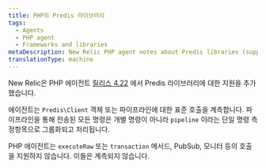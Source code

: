 ```yaml
---
title: PHP의 Predis 라이브러리
tags:
  - Agents
  - PHP agent
  - Frameworks and libraries
metaDescription: New Relic PHP agent notes about Predis libraries (supported as of PHP agent release 4.22).
translationType: machine
---
```


New Relic은 PHP 에이전트 [릴리스 4.22](/docs/release-notes/agent-release-notes/php-release-notes/php-agent-422099) 에서 Predis 라이브러리에 대한 지원을 추가했습니다.

에이전트는 `Predis\Client` 객체 또는 파이프라인에 대한 표준 호출을 계측합니다. 파이프라인을 통해 전송된 모든 명령은 개별 명령이 아니라 `pipeline` 이라는 단일 명령 측정항목으로 그룹화되고 처리됩니다.

PHP 에이전트는 `executeRaw` 또는 `transaction` 메서드, PubSub, 모니터 등의 호출을 지원하지 않습니다. 이들은 계측되지 않습니다.